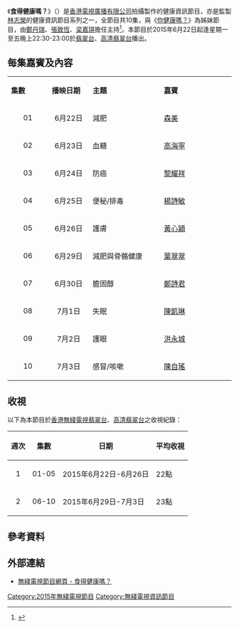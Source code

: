 {{無綫節目
| 中文節目名=食得健康嗎？
| 英文節目名={{lang|en|Hungry For Health}}
| 圖片=
| 翡翠台視頻制式=[[16:9|16:9]] [[高清電視|高清電視]]
| 翡翠台首播日期=2015年6月22日－7月3日
| 翡翠台首播時間=星期一至五 22:30－23:00（連廣告）
| 高清翡翠台視頻制式=[[16:9|16:9]] [[高清電視|高清電視]]
| 高清翡翠台首播日期=2015年6月22日－7月3日
| 高清翡翠台首播時間=星期一至五 22:30－23:00（連廣告）
| 監製=[[林志榮|林志榮]]
| 編審=[[周光慧|周光慧]]
| 編導=[[黃清豪|黃清豪]]、[[劉國威|劉國威]]
| 國家={{HKG}}
| 外景={{HKG}}
| 集數=10
| 每集長度=30分鐘（連廣告）
| 類型=健康資訊節目
| 製作公司=[[香港|香港]][[電視廣播有限公司|電視廣播有限公司]]
| 主持=[[鄭丹瑞|鄭丹瑞]]、[[張致恆|張致恆]]、[[梁嘉琪|梁嘉琪]]
| 演出=[[周麗欣|周麗欣]]、[[嚴浩|嚴　浩]]
| 晚於=[[你健康嗎？|你健康嗎？]]
| 早於=[[活得健康嗎？|活得健康嗎？]]<br>[[食得好健康|食得好健康]]<br>[[長命不老|長命不老]]
| 網頁=http://programme.tvb.com/foodandtravel/hungryforhealth/
}}

《'''食得健康嗎？'''》（{{lang-en|'''Hungry For Health'''}}）是[[香港|香港]][[電視廣播有限公司|電視廣播有限公司]]拍攝製作的健康資訊節目，亦是監製[[林志榮|林志榮]]的健康資訊節目系列之一，全節目共10集，與《[[你健康嗎？|你健康嗎？]]》為姊妹節目，由[[鄭丹瑞|鄭丹瑞]]、[[張致恆|張致恆]]、[[梁嘉琪|梁嘉琪]]擔任主持<ref>{{cite news|title=《食得健康嗎？》探討正確飲食之道 驗證坊間食療資訊 為觀眾身體把關|url=http://news.qoos.com/%E3%80%8A%E9%A3%9F%E5%BE%97%E5%81%A5%E5%BA%B7%E5%97%8E%EF%BC%9F%E3%80%8B%E6%8E%A2%E8%A8%8E%E6%AD%A3%E7%A2%BA%E9%A3%B2%E9%A3%9F%E4%B9%8B%E9%81%93-%E9%A9%97%E8%AD%89%E5%9D%8A%E9%96%93%E9%A3%9F%E7%99%82%E8%B3%87%E8%A8%8A-%E7%82%BA%E8%A7%80%E7%9C%BE%E8%BA%AB%E9%AB%94%E6%8A%8A%E9%97%9C-1916959.html|accessdate=2015-07-08|archive-date=2016-03-07|archive-url=https://web.archive.org/web/20160307070051/http://news.qoos.com/%E3%80%8A%E9%A3%9F%E5%BE%97%E5%81%A5%E5%BA%B7%E5%97%8E%EF%BC%9F%E3%80%8B%E6%8E%A2%E8%A8%8E%E6%AD%A3%E7%A2%BA%E9%A3%B2%E9%A3%9F%E4%B9%8B%E9%81%93-%E9%A9%97%E8%AD%89%E5%9D%8A%E9%96%93%E9%A3%9F%E7%99%82%E8%B3%87%E8%A8%8A-%E7%82%BA%E8%A7%80%E7%9C%BE%E8%BA%AB%E9%AB%94%E6%8A%8A%E9%97%9C-1916959.html|dead-url=no}}</ref>。本節目於2015年6月22日起逢星期一至五晚上22:30-23:00於[[翡翠台|翡翠台]]、[[高清翡翠台|高清翡翠台]]播出。

==每集嘉賓及內容==
{|class="wikitable" style="width:60%; font-size: 14px;"
|- style="background:cornflowerblue; color:white" align=center
|style="width:5%"|'''集數'''||style="width:5%"|'''播映日期'''||style="width:10%"|'''主題'''||style="width:10%"|'''嘉賓'''
|-
|align=center| 01 ||align=center| 6月22日 || 減肥 || [[森美|森美]]
|-
|align=center| 02 ||align=center| 6月23日 || 血糖 || [[高海寧|高海寧]]
|-
|align=center| 03 ||align=center| 6月24日 || 防癌 || [[黎耀祥|黎耀祥]]
|-
|align=center| 04 ||align=center| 6月25日 || 便秘/排毒 || [[楊詩敏|楊詩敏]]
|-
|align=center| 05 ||align=center| 6月26日 || 護膚 || [[黃心穎|黃心穎]]
|-
|align=center| 06 ||align=center| 6月29日 || 減肥與骨骼健康 || [[葉翠翠|葉翠翠]]
|-
|align=center| 07 ||align=center| 6月30日 || 膽固醇 || [[鄭詩君|鄭詩君]]
|-
|align=center| 08 ||align=center| 7月1日  || 失眠 || [[陳凱琳|陳凱琳]]
|-
|align=center| 09 ||align=center| 7月2日 ||  護眼 || [[洪永城|洪永城]]
|-
|align=center| 10 ||align=center| 7月3日 ||  感冒/咳嗽 || [[陳自瑤|陳自瑤]]
|}

==收視==
以下為本節目於[[香港|香港]][[無綫電視|無綫電視]][[翡翠台|翡翠台]]、[[高清翡翠台|高清翡翠台]]之收視紀錄：
{|class="wikitable" style="font-size: 14px;"
!週次!!集數!!日期!!平均收視
|-     
|align=center|1||align=center|01-05|| 2015年6月22日-6月26日 || 22點
|-     
|align=center|2||align=center|06-10|| 2015年6月29日-7月3日 || 23點
|}

==參考資料==
{{reflist}}

==外部連結==
*[http://programme.tvb.com/foodandtravel/hungryforhealth/ 無綫電視節目網頁 - 食得健康嗎？] {{Wayback|url=http://programme.tvb.com/foodandtravel/hungryforhealth/ |date=20200930165150 }}

{{電視節目的變遷
|電視台={{HK}}[[無綫電視|無綫電視]][[翡翠台|翡翠台]]、[[高清翡翠台|高清翡翠台]]
|播放檔次=星期一至五 22:30-23:00 時段
|節目名稱=食得健康嗎？<br/>（2015.06.22 - 2015.07.03）
|上一節目=[[食平3D|食平3D]]<br/>（2015.04.27 - 2015.06.19）
|下一節目= [[東京攻略_(無綫電視節目)|東京攻略]] <br/>（2015.07.06 - 2015.07.17）
}}

[[Category:2015年無綫電視節目|Category:2015年無綫電視節目]]
[[Category:無綫電視資訊節目|Category:無綫電視資訊節目]]